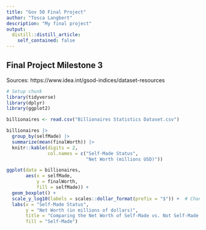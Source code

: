 ```yaml
---
title: "Gov 50 Final Project"
author: "Tosca Langbert"
description: "My final project"
output:
  distill::distill_article:
    self_contained: false
---
```


## Final Project Milestone 3
Sources:
  https://www.idea.int/gsod-indices/dataset-resources
```r
# Setup chunk
library(tidyverse)
library(dplyr)
library(ggplot2)
```

```r
billionaires <- read.csv("Billionaires Statistics Dataset.csv")
```

```r
billionaires |>
  group_by(selfMade) |>
  summarize(mean(finalWorth)) |>
  knitr::kable(digits = 2,
               col.names = c("Self-Made Status", 
                             "Net Worth (millions USD)"))
```

```r
ggplot(data = billionaires, 
       aes(x = selfMade, 
           y = finalWorth, 
           fill = selfMade)) +
  geom_boxplot() +
  scale_y_log10(labels = scales::dollar_format(prefix = "$")) +  # Change scale of y axis w/ help of GPT <3 
  labs(x = "Self-Made Status", 
       y = "Net Worth (in millions of dollars)", 
       title = "Comparing the Net Worth of Self-Made vs. Not Self-Made Billionaires", 
       fill = "Self-Made")
```




